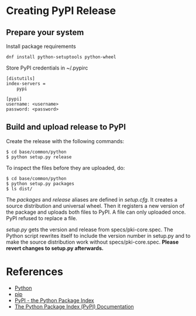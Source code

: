 = Creating PyPI Release =

== Prepare your system ==

Install package requirements

<pre>
dnf install python-setuptools python-wheel
</pre>

Store PyPI credentials in ~/.pypirc

<pre>
[distutils]
index-servers =
    pypi

[pypi]
username: <username>
password: <password>
</pre>

== Build and upload release to PyPI ==

Create the release with the following commands:

<pre>
$ cd base/common/python
$ python setup.py release
</pre>

To inspect the files before they are uploaded, do:

<pre>
$ cd base/common/python
$ python setup.py packages
$ ls dist/
</pre>

The ''packages'' and ''release'' aliases are defined in ''setup.cfg''. It creates a source distribution and universal wheel. Then it registers a new version of the package and uploads both files to PyPI. A file can only uploaded once. PyPI refused to replace a file. 

''setup.py'' gets the version and release from specs/pki-core.spec. The Python script rewrites itself to include the version number in setup.py and to make the source distribution work without specs/pki-core.spec. '''Please revert changes to setup.py afterwards.'''

= References =

* [[Python]]
* [[pip]]
* [https://pypi.python.org/pypi PyPI - the Python Package Index]
* [https://docs.python.org/2/distutils/packageindex.html The Python Package Index (PyPI) Documentation]